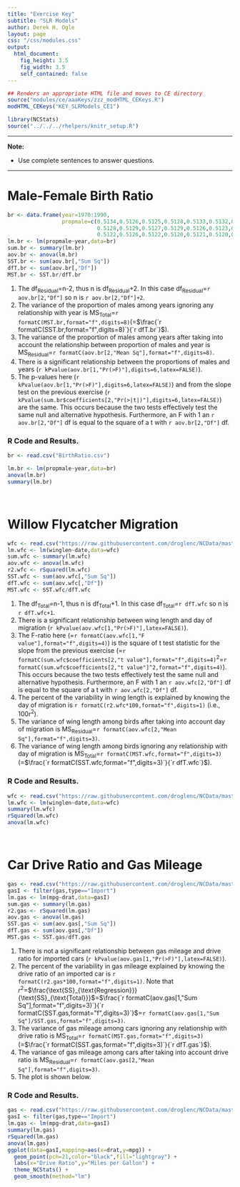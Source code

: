 ```yaml
---
title: "Exercise Key"
subtitle: "SLR Models"
author: Derek H. Ogle
layout: page
css: "/css/modules.css"
output:
  html_document:
    fig_height: 3.5
    fig_width: 3.5
    self_contained: false
---
```


```r
## Renders an appropriate HTML file and moves to CE directory
source("modules/ce/aaaKeys/zzz_modHTML_CEKeys.R")
modHTML_CEKeys("KEY_SLRModels_CE1")
```

```r
library(NCStats)
source("../../../rhelpers/knitr_setup.R")
```

----

<div class="alert alert-warning">
<strong>Note:</strong> 
<ul>
  <li>Use complete sentences to answer questions.</li>
  </ol>
</ul>
</div>

----

# Male-Female Birth Ratio
```r
br <- data.frame(year=1970:1990,
                 propmale=c(0.5134,0.5126,0.5125,0.5128,0.5133,0.5132,0.5128,
                            0.5128,0.5129,0.5127,0.5129,0.5126,0.5123,0.5127,
                            0.5122,0.5126,0.5122,0.5120,0.5121,0.5120,0.5120))
lm.br <- lm(propmale~year,data=br)
sum.br <- summary(lm.br)
aov.br <- anova(lm.br)
SST.br <- sum(aov.br[,"Sum Sq"])
dfT.br <- sum(aov.br[,"Df"])
MST.br <- SST.br/dfT.br
```

1. The df<sub>Residual</sub>=n-2, thus n is df<sub>Residual</sub>+2. In this case df<sub>Residual</sub>=`r aov.br[2,"Df"]` so n is `r aov.br[2,"Df"]+2`.
1. The variance of the proportion of males among years ignoring any relationship with year is MS<sub>Total</sub>=`r formatC(MST.br,format="f",digits=8)`(=$\frac{`r formatC(SST.br,format="f",digits=8)`}{`r dfT.br`}$).
1. The variance of the proportion of males among years after taking into account the relationship between proportion of males and year is MS<sub>Residual</sub>=`r formatC(aov.br[2,"Mean Sq"],format="f",digits=8)`.
1. There is a significant relationship between the proportions of males and years (`r kPvalue(aov.br[1,"Pr(>F)"],digits=6,latex=FALSE)`).
1. The p-values here (`r kPvalue(aov.br[1,"Pr(>F)"],digits=6,latex=FALSE)`) and from the slope test on the previous exercise (`r kPvalue(sum.br$coefficients[2,"Pr(>|t|)"],digits=6,latex=FALSE)`) are the same. This occurs because the two tests effectively test the same null and alternative hypothesis. Furthermore, an F with 1 an `r aov.br[2,"Df"]` df is equal to the square of a t with `r aov.br[2,"Df"]` df.

### R Code and Results.
```r
br <- read.csv("BirthRatio.csv")
```
```r
lm.br <- lm(propmale~year,data=br)
anova(lm.br)
summary(lm.br)
```

&nbsp;

# Willow Flycatcher Migration

```r
wfc <- read.csv("https://raw.githubusercontent.com/droglenc/NCData/master/Flycatcher.csv")
lm.wfc <- lm(winglen~date,data=wfc)
sum.wfc <- summary(lm.wfc)
aov.wfc <- anova(lm.wfc)
r2.wfc <- rSquared(lm.wfc)
SST.wfc <- sum(aov.wfc[,"Sum Sq"])
dfT.wfc <- sum(aov.wfc[,"Df"])
MST.wfc <- SST.wfc/dfT.wfc
```

1. The df<sub>Total</sub>=n-1, thus n is df<sub>Total</sub>+1. In this case df<sub>Total</sub>=`r dfT.wfc` so n is `r dfT.wfc+1`.
1. There is a significant relationship between wing length and day of migration (`r kPvalue(aov.wfc[1,"Pr(>F)"],latex=FALSE)`).
1. The F-ratio here (=`r formatC(aov.wfc[1,"F value"],format="f",digits=4)`) is the square of t test statistic for the slope from the previous exercise (=`r formatC(sum.wfc$coefficients[2,"t value"],format="f",digits=4)`<sup>2</sup>=`r formatC(sum.wfc$coefficients[2,"t value"]^2,format="f",digits=4)`). This occurs because the two tests effectively test the same null and alternative hypothesis. Furthermore, an F with 1 an `r aov.wfc[2,"Df"]` df is equal to the square of a t with `r aov.wfc[2,"Df"]` df.
1. The percent of the variability in wing length is explained by knowing the day of migration is `r formatC(r2.wfc*100,format="f",digits=1)` (i.e., 100r<sup>2</sup>).
1. The variance of wing length among birds after taking into account day of migration is MS<sub>Residual</sub>=`r formatC(aov.wfc[2,"Mean Sq"],format="f",digits=3)`.
1. The variance of wing length among birds ignoring any relationship with day of migration is MS<sub>Total</sub>=`r formatC(MST.wfc,format="f",digits=3)`(=$\frac{`r formatC(SST.wfc,format="f",digits=3)`}{`r dfT.wfc`}$).

### R Code and Results.
```r
wfc <- read.csv("https://raw.githubusercontent.com/droglenc/NCData/master/Flycatcher.csv")
lm.wfc <- lm(winglen~date,data=wfc)
summary(lm.wfc)
rSquared(lm.wfc)
anova(lm.wfc)
```

&nbsp;

# Car Drive Ratio and Gas Mileage
```r
gas <- read.csv("https://raw.githubusercontent.com/droglenc/NCData/master/CarMPG.csv")
gasI <- filter(gas,type=="Import")
lm.gas <- lm(mpg~drat,data=gasI)
sum.gas <- summary(lm.gas)
r2.gas <- rSquared(lm.gas)
aov.gas <- anova(lm.gas)
SST.gas <- sum(aov.gas[,"Sum Sq"])
dfT.gas <- sum(aov.gas[,"Df"])
MST.gas <- SST.gas/dfT.gas
```

1. There is not a significant relationship between gas mileage and drive ratio for imported cars (`r kPvalue(aov.gas[1,"Pr(>F)"],latex=FALSE)`).
1. The percent of the variability in gas mileage explained by knowing the drive ratio of an imported car is `r formatC(r2.gas*100,format="f",digits=1)`. Note that $r^{2}$=$\frac{\text{SS}_{\text{Regression}}}{\text{SS}_{\text{Total}}}$=$\frac{`r formatC(aov.gas[1,"Sum Sq"],format="f",digits=3)`}{`r formatC(SST.gas,format="f",digits=3)`}$=`r formatC(aov.gas[1,"Sum Sq"]/SST.gas,format="f",digits=3)`.
1. The variance of gas mileage among cars ignoring any relationship with drive ratio is MS<sub>Total</sub>=`r formatC(MST.gas,format="f",digits=3)`(=$\frac{`r formatC(SST.gas,format="f",digits=3)`}{`r dfT.gas`}$).
1. The variance of gas mileage among cars after taking into account drive ratio is MS<sub>Residual</sub>=`r formatC(aov.gas[2,"Mean Sq"],format="f",digits=3)`.
1. The plot is shown below.

### R Code and Results.
```r
gas <- read.csv("https://raw.githubusercontent.com/droglenc/NCData/master/CarMPG.csv")
gasI <- filter(gas,type=="Import")
lm.gas <- lm(mpg~drat,data=gasI)
summary(lm.gas)
rSquared(lm.gas)
anova(lm.gas)
ggplot(data=gasI,mapping=aes(x=drat,y=mpg)) +  
  geom_point(pch=21,color="black",fill="lightgray") +  
  labs(x="Drive Ratio",y="Miles per Gallon") +  
  theme_NCStats() +  
  geom_smooth(method="lm")
```
